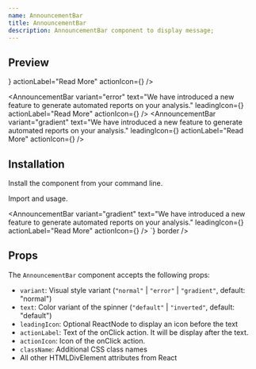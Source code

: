 ```yaml
---
name: AnnouncementBar
title: AnnouncementBar
description: AnnouncementBar component to display message;
---
```


## Preview

<Preview>

<Flex direction="column" gap="medium">
  <AnnouncementBar
    text="We have introduced a new feature to generate automated reports on your analysis."
    leadingIcon={<InfoCircledIcon />}
    actionLabel="Read More"
    actionIcon={<InfoCircledIcon />}
/>

  <AnnouncementBar
    variant="error"
    text="We have introduced a new feature to generate automated reports on your analysis."
    leadingIcon={<InfoCircledIcon />}
    actionLabel="Read More"
    actionIcon={<InfoCircledIcon />}
  />
  <AnnouncementBar
    variant="gradient"
    text="We have introduced a new feature to generate automated reports on your analysis."
    leadingIcon={<InfoCircledIcon />}
    actionLabel="Read More"
    actionIcon={<InfoCircledIcon />}
  />
</Flex>

</Preview>

## Installation

Install the component from your command line.

<LiveProvider>
  <LiveEditor code={`npm install @raystack/apsara`} border />
</LiveProvider>

Import and usage.

<LiveProvider>
  <LiveEditor code={`

<AnnouncementBar
  variant="gradient"
  text="We have introduced a new feature to generate automated reports on your analysis."
  leadingIcon={<InfoCircledIcon />}
  actionLabel="Read More"
  actionIcon={<InfoCircledIcon />}
/>
`} border />
</LiveProvider>

## Props

The `AnnouncementBar` component accepts the following props:

- `variant`: Visual style variant (`"normal"` | `"error"` | `"gradient"`, default: "normal")
- `text`: Color variant of the spinner (`"default"` | `"inverted"`, default: "default")
- `leadingIcon`: Optional ReactNode to display an icon before the text
- `actionLabel`: Text of the onClick action. It will be display after the text.
- `actionIcon`: Icon of the onClick action.
- `className`: Additional CSS class names
- All other HTMLDivElement attributes from React
